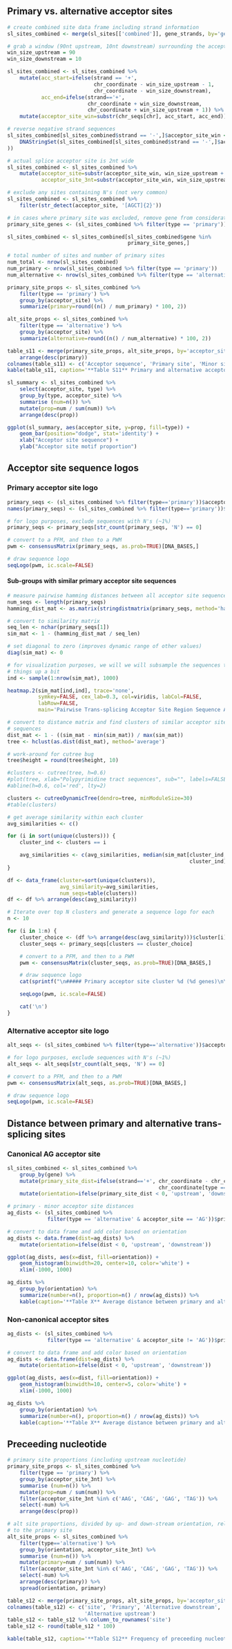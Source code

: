 ## Primary vs. alternative acceptor sites

```r
# create combined site data frame including strand information
sl_sites_combined <- merge(sl_sites[['combined']], gene_strands, by='gene')
```

```r
# grab a window (90nt upstream, 10nt downstream) surrounding the acceptor site
win_size_upstream = 90
win_size_downstream = 10

sl_sites_combined <- sl_sites_combined %>% 
    mutate(acc_start=ifelse(strand == '+', 
                            chr_coordinate - win_size_upstream - 1, 
                            chr_coordinate - win_size_downstream),
           acc_end=ifelse(strand=='+', 
                          chr_coordinate + win_size_downstream, 
                          chr_coordinate + win_size_upstream + 1)) %>%
    mutate(acceptor_site_win=substr(chr_seqs[chr], acc_start, acc_end))

# reverse negative strand sequences
sl_sites_combined[sl_sites_combined$strand == '-',]$acceptor_site_win <- as.character(reverseComplement(
    DNAStringSet(sl_sites_combined[sl_sites_combined$strand == '-',]$acceptor_site_win)
))

# actual splice acceptor site is 2nt wide
sl_sites_combined <- sl_sites_combined %>% 
    mutate(acceptor_site=substr(acceptor_site_win, win_size_upstream + 1, win_size_upstream + 2),
           acceptor_site_3nt=substr(acceptor_site_win, win_size_upstream, win_size_upstream + 2))

# exclude any sites containing N's (not very common)
sl_sites_combined <- sl_sites_combined %>% 
    filter(str_detect(acceptor_site, '[AGCT]{2}'))

# in cases where primary site was excluded, remove gene from consideration
primary_site_genes <- (sl_sites_combined %>% filter(type == 'primary'))$gene

sl_sites_combined <- sl_sites_combined[sl_sites_combined$gene %in%
                                       primary_site_genes,]
```

```r
# total number of sites and number of primary sites
num_total <- nrow(sl_sites_combined)
num_primary <- nrow(sl_sites_combined %>% filter(type == 'primary'))
num_alternative <- nrow(sl_sites_combined %>% filter(type == 'alternative'))

primary_site_props <- sl_sites_combined %>% 
    filter(type == 'primary') %>%
    group_by(acceptor_site) %>% 
    summarize(primary=round((n() / num_primary) * 100, 2))

alt_site_props <- sl_sites_combined %>% 
    filter(type == 'alternative') %>%
    group_by(acceptor_site) %>% 
    summarize(alternative=round((n() / num_alternative) * 100, 2))

table_s11 <- merge(primary_site_props, alt_site_props, by='acceptor_site') %>%
    arrange(desc(primary))
colnames(table_s11) <- c('Acceptor sequence', 'Primary site', 'Minor site')
kable(table_s11, caption='**Table S11** Primary and alternative acceptor site sequence composition')
```

```r
sl_summary <- sl_sites_combined %>% 
    select(acceptor_site, type) %>%
    group_by(type, acceptor_site) %>% 
    summarise (num=n()) %>%
    mutate(prop=num / sum(num)) %>%
    arrange(desc(prop))

ggplot(sl_summary, aes(acceptor_site, y=prop, fill=type)) +
    geom_bar(position="dodge", stat='identity') +
    xlab("Acceptor site sequence") + 
    ylab("Acceptor site motif proportion")
```

## Acceptor site sequence logos

### Primary acceptor site logo

```r
primary_seqs <- (sl_sites_combined %>% filter(type=='primary'))$acceptor_site_win
names(primary_seqs) <- (sl_sites_combined %>% filter(type=='primary'))$gene

# for logo purposes, exclude sequences with N's (~1%)
primary_seqs <- primary_seqs[str_count(primary_seqs, 'N') == 0]

# convert to a PFM, and then to a PWM
pwm <- consensusMatrix(primary_seqs, as.prob=TRUE)[DNA_BASES,]

# draw sequence logo
seqLogo(pwm, ic.scale=FALSE)
```

#### Sub-groups with similar primary acceptor site sequences

```r
# measure pairwise hamming distances between all acceptor site sequences
num_seqs <- length(primary_seqs)
hamming_dist_mat <- as.matrix(stringdistmatrix(primary_seqs, method='hamming', useNames='names'))

# convert to similarity matrix
seq_len <- nchar(primary_seqs[1])
sim_mat <- 1 - (hamming_dist_mat / seq_len)

# set diagonal to zero (improves dynamic range of other values)
diag(sim_mat) <- 0

# for visualization purposes, we will we will subsample the sequences to speed
# things up a bit
ind <- sample(1:nrow(sim_mat), 1000)

heatmap.2(sim_mat[ind,ind], trace='none', 
          symkey=FALSE, cex_lab=0.3, col=viridis, labCol=FALSE,
          labRow=FALSE,
          main='Pairwise Trans-splicing Acceptor Site Region Sequence Alignments')
```

```r
# convert to distance matrix and find clusters of similar acceptor site area
# sequences 
dist_mat <- 1 - ((sim_mat - min(sim_mat)) / max(sim_mat))
tree <- hclust(as.dist(dist_mat), method='average')

# work-around for cutree bug
tree$height = round(tree$height, 10)

#clusters <- cutree(tree, h=0.6)
#plot(tree, xlab="Polypyrimidine tract sequences", sub="", labels=FALSE)
#abline(h=0.6, col='red', lty=2)

clusters <- cutreeDynamicTree(dendro=tree, minModuleSize=30)
#table(clusters)

# get average similarity within each cluster
avg_similarities <- c()

for (i in sort(unique(clusters))) {
    cluster_ind <- clusters == i

    avg_similarities <- c(avg_similarities, median(sim_mat[cluster_ind,
                                                           cluster_ind]))
}

df <- data_frame(cluster=sort(unique(clusters)), 
                 avg_similarity=avg_similarities,
                 num_seqs=table(clusters))
df <- df %>% arrange(desc(avg_similarity))
```

```r
# Iterate over top N clusters and generate a sequence logo for each
n <- 10

for (i in 1:n) {
    cluster_choice <- (df %>% arrange(desc(avg_similarity)))$cluster[i]
    cluster_seqs <- primary_seqs[clusters == cluster_choice]

    # convert to a PFM, and then to a PWM
    pwm <- consensusMatrix(cluster_seqs, as.prob=TRUE)[DNA_BASES,]

    # draw sequence logo
    cat(sprintf("\n##### Primary acceptor site cluster %d (%d genes)\n\n", i, df$num_seqs[i]))

    seqLogo(pwm, ic.scale=FALSE)

    cat('\n')
}
```

### Alternative acceptor site logo

```r

alt_seqs <- (sl_sites_combined %>% filter(type=='alternative'))$acceptor_site_win

# for logo purposes, exclude sequences with N's (~1%)
alt_seqs <- alt_seqs[str_count(alt_seqs, 'N') == 0]

# convert to a PFM, and then to a PWM
pwm <- consensusMatrix(alt_seqs, as.prob=TRUE)[DNA_BASES,]

# draw sequence logo
seqLogo(pwm, ic.scale=FALSE)
```

## Distance between primary and alternative trans-splicing sites

### Canonical AG acceptor site

```r
sl_sites_combined <- sl_sites_combined %>% 
    group_by(gene) %>% 
    mutate(primary_site_dist=ifelse(strand=='+', chr_coordinate - chr_coordinate[type == 'primary'],
                                                 chr_coordinate[type == 'primary'] - chr_coordinate)) %>%
    mutate(orientation=ifelse(primary_site_dist < 0, 'upstream', 'downstream'))

# primary - minor acceptor site distances
ag_dists <- (sl_sites_combined %>% 
             filter(type == 'alternative' & acceptor_site == 'AG'))$primary_site_dist

# convert to data frame and add color based on orientation
ag_dists <- data.frame(dist=ag_dists) %>%
    mutate(orientation=ifelse(dist < 0, 'upstream', 'downstream'))

ggplot(ag_dists, aes(x=dist, fill=orientation)) + 
    geom_histogram(binwidth=20, center=10, color='white') +
    xlim(-1000, 1000)
```

```r
ag_dists %>% 
    group_by(orientation) %>%
    summarize(number=n(), proportion=n() / nrow(ag_dists)) %>%
    kable(caption='**Table X** Average distance between primary and alternative acceptor sites for canonical trans-splicing sites')
```

### Non-canonical acceptor sites

```r
ag_dists <- (sl_sites_combined %>% 
             filter(type == 'alternative' & acceptor_site != 'AG'))$primary_site_dist

# convert to data frame and add color based on orientation
ag_dists <- data.frame(dist=ag_dists) %>%
    mutate(orientation=ifelse(dist < 0, 'upstream', 'downstream'))

ggplot(ag_dists, aes(x=dist, fill=orientation)) + 
    geom_histogram(binwidth=10, center=5, color='white') +
    xlim(-1000, 1000)
```

```r
ag_dists %>% 
    group_by(orientation) %>%
    summarize(number=n(), proportion=n() / nrow(ag_dists)) %>%
    kable(caption='**Table X** Average distance between primary and alternative acceptor sites for non-canonical trans-splicing sites')
```

## Preceeding nucleotide

```r
# primary site proportions (including upstream nucleotide)
primary_site_props <- sl_sites_combined %>%
    filter(type == 'primary') %>%
    group_by(acceptor_site_3nt) %>%
    summarise (num=n()) %>%
    mutate(prop=num / sum(num)) %>%
    filter(acceptor_site_3nt %in% c('AAG', 'CAG', 'GAG', 'TAG')) %>%
    select(-num) %>%
    arrange(desc(prop))

# alt site proportions, divided by up- and down-stream orientation, relative
# to the primary site
alt_site_props <- sl_sites_combined %>%
    filter(type=='alternative') %>%
    group_by(orientation, acceptor_site_3nt) %>%
    summarise (num=n()) %>%
    mutate(primary=num / sum(num)) %>%
    filter(acceptor_site_3nt %in% c('AAG', 'CAG', 'GAG', 'TAG')) %>%
    select(-num) %>% 
    arrange(desc(primary)) %>%
    spread(orientation, primary)

table_s12 <- merge(primary_site_props, alt_site_props, by='acceptor_site_3nt')
colnames(table_s12) <- c('site', 'Primary', 'Alternative downstream', 
                         'Alternative upstream')
table_s12 <- table_s12 %>% column_to_rownames('site')
table_s12 <- round(table_s12 * 100)

kable(table_s12, caption='**Table S12** Frequency of preceeding nucleotide for primary and alternative trans-splicing acceptor sites.')
```

